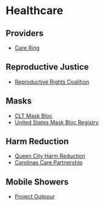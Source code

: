 # Healthcare

## Providers
- [Care Ring](https://careringnc.org/)

## Reproductive Justice
- [Reproductive Rights Coalition](https://www.reprorightscoalition.org/)

## Masks
- [CLT Mask Bloc](https://cltmaskbloc.org/)
- [United States Mask Bloc Registry](https://maskbloc.org/#local-blocs)

## Harm Reduction
- [Queen City Harm Reduction](https://www.qcne.org/)
- [Carolinas Care Partnership](https://www.carolinascare.org/)

## Mobile Showers
- [Project Outpour](https://projectoutpour.org/)